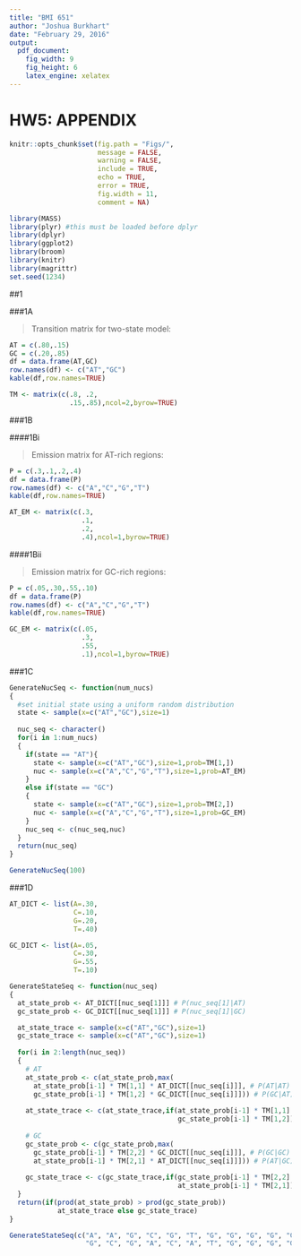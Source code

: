 ```yaml
---
title: "BMI 651"
author: "Joshua Burkhart"
date: "February 29, 2016"
output: 
  pdf_document: 
    fig_width: 9
    fig_height: 6
    latex_engine: xelatex
---
```

# HW5: APPENDIX

```r
knitr::opts_chunk$set(fig.path = "Figs/",
                      message = FALSE,
                      warning = FALSE,
                      include = TRUE,
                      echo = TRUE,
                      error = TRUE,
                      fig.width = 11,
                      comment = NA)
```

```r
library(MASS)
library(plyr) #this must be loaded before dplyr 
library(dplyr)
library(ggplot2)
library(broom)
library(knitr)
library(magrittr)
set.seed(1234)
```

##1

###1A

> Transition matrix for two-state model:  

```r
AT = c(.80,.15)
GC = c(.20,.85)
df = data.frame(AT,GC)
row.names(df) <- c("AT","GC")
kable(df,row.names=TRUE)
```

```r
TM <- matrix(c(.8, .2,
               .15,.85),ncol=2,byrow=TRUE)
```

###1B

####1Bi

> Emission matrix for AT-rich regions:  

```r
P = c(.3,.1,.2,.4)
df = data.frame(P)
row.names(df) <- c("A","C","G","T")
kable(df,row.names=TRUE)
```

```r
AT_EM <- matrix(c(.3,
                  .1,
                  .2,
                  .4),ncol=1,byrow=TRUE)
```

####1Bii

> Emission matrix for GC-rich regions:

```r
P = c(.05,.30,.55,.10)
df = data.frame(P)
row.names(df) <- c("A","C","G","T")
kable(df,row.names=TRUE)
```

```r
GC_EM <- matrix(c(.05,
                  .3,
                  .55,
                  .1),ncol=1,byrow=TRUE)
```

###1C

```r
GenerateNucSeq <- function(num_nucs)
{
  #set initial state using a uniform random distribution
  state <- sample(x=c("AT","GC"),size=1)
  
  nuc_seq <- character()
  for(i in 1:num_nucs)
  {
    if(state == "AT"){
      state <- sample(x=c("AT","GC"),size=1,prob=TM[1,])
      nuc <- sample(x=c("A","C","G","T"),size=1,prob=AT_EM)
    }
    else if(state == "GC")
    {
      state <- sample(x=c("AT","GC"),size=1,prob=TM[2,])
      nuc <- sample(x=c("A","C","G","T"),size=1,prob=GC_EM)
    }
    nuc_seq <- c(nuc_seq,nuc)
  }
  return(nuc_seq)
}

GenerateNucSeq(100)
```

###1D

```r

AT_DICT <- list(A=.30,
                C=.10,
                G=.20,
                T=.40)

GC_DICT <- list(A=.05, 
                C=.30,
                G=.55,
                T=.10)

GenerateStateSeq <- function(nuc_seq)
{
  at_state_prob <- AT_DICT[[nuc_seq[1]]] # P(nuc_seq[1]|AT)
  gc_state_prob <- GC_DICT[[nuc_seq[1]]] # P(nuc_seq[1]|GC)

  at_state_trace <- sample(x=c("AT","GC"),size=1)
  gc_state_trace <- sample(x=c("AT","GC"),size=1)
  
  for(i in 2:length(nuc_seq))
  {
    # AT
    at_state_prob <- c(at_state_prob,max(
      at_state_prob[i-1] * TM[1,1] * AT_DICT[[nuc_seq[i]]], # P(AT|AT) * P(qi|AT)
      gc_state_prob[i-1] * TM[1,2] * GC_DICT[[nuc_seq[i]]])) # P(GC|AT) * P(qi|GC)
    
    at_state_trace <- c(at_state_trace,if(at_state_prob[i-1] * TM[1,1] >
                                          gc_state_prob[i-1] * TM[1,2]) "AT" else "GC")
    
    # GC
    gc_state_prob <- c(gc_state_prob,max(
      gc_state_prob[i-1] * TM[2,2] * GC_DICT[[nuc_seq[i]]], # P(GC|GC) * P(qi|GC)
      at_state_prob[i-1] * TM[2,1] * AT_DICT[[nuc_seq[i]]])) # P(AT|GC) * P(qi|AT)
    
    gc_state_trace <- c(gc_state_trace,if(gc_state_prob[i-1] * TM[2,2] >
                                          at_state_prob[i-1] * TM[2,1]) "GC" else "AT")
  }
  return(if(prod(at_state_prob) > prod(gc_state_prob))
            at_state_trace else gc_state_trace)
}

GenerateStateSeq(c("A", "A", "G", "C", "G", "T", "G", "G", "G", "G", "C", "C", "C", "C", "G",
                   "G", "C", "G", "A", "C", "A", "T", "G", "G", "G", "G", "T", "G", "T", "C"))
```